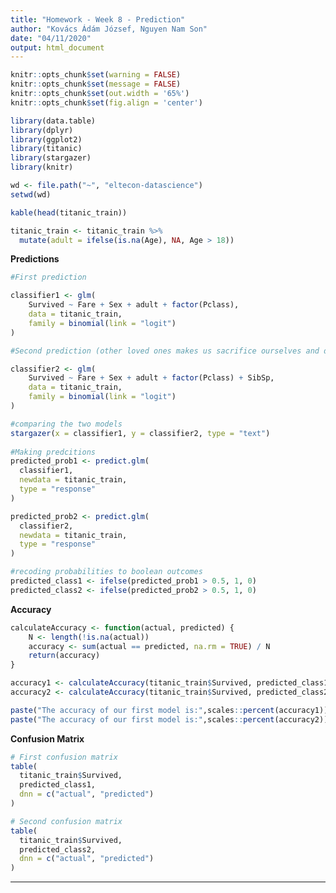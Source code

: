 ```yaml
---
title: "Homework - Week 8 - Prediction"
author: "Kovács Ádám József, Nguyen Nam Son"
date: "04/11/2020"
output: html_document
---
```


```r

knitr::opts_chunk$set(warning = FALSE)
knitr::opts_chunk$set(message = FALSE)
knitr::opts_chunk$set(out.width = '65%')
knitr::opts_chunk$set(fig.align = 'center')

library(data.table)
library(dplyr)
library(ggplot2)
library(titanic)
library(stargazer)
library(knitr)

wd <- file.path("~", "eltecon-datascience")
setwd(wd)

kable(head(titanic_train))

titanic_train <- titanic_train %>%
  mutate(adult = ifelse(is.na(Age), NA, Age > 18))

```

**Predictions**

```r

#First prediction

classifier1 <- glm(
    Survived ~ Fare + Sex + adult + factor(Pclass),
    data = titanic_train,
    family = binomial(link = "logit")
)

#Second prediction (other loved ones makes us sacrifice ourselves and devote attention during such critic times)

classifier2 <- glm(
    Survived ~ Fare + Sex + adult + factor(Pclass) + SibSp,
    data = titanic_train,
    family = binomial(link = "logit")
)

#comparing the two models
stargazer(x = classifier1, y = classifier2, type = "text")
 
#Making predcitions
predicted_prob1 <- predict.glm(
  classifier1,
  newdata = titanic_train,
  type = "response"
)

predicted_prob2 <- predict.glm(
  classifier2,
  newdata = titanic_train,
  type = "response"
)

#recoding probabilities to boolean outcomes
predicted_class1 <- ifelse(predicted_prob1 > 0.5, 1, 0)
predicted_class2 <- ifelse(predicted_prob2 > 0.5, 1, 0)


```

**Accuracy**

```r

calculateAccuracy <- function(actual, predicted) {
    N <- length(!is.na(actual))
    accuracy <- sum(actual == predicted, na.rm = TRUE) / N
    return(accuracy)
}

accuracy1 <- calculateAccuracy(titanic_train$Survived, predicted_class1)
accuracy2 <- calculateAccuracy(titanic_train$Survived, predicted_class2)

paste("The accuracy of our first model is:",scales::percent(accuracy1))
paste("The accuracy of our first model is:",scales::percent(accuracy2))

```

**Confusion Matrix**

```r

# First confusion matrix
table(
  titanic_train$Survived,
  predicted_class1,
  dnn = c("actual", "predicted")
)

# Second confusion matrix
table(
  titanic_train$Survived,
  predicted_class2,
  dnn = c("actual", "predicted")
)

```

***
